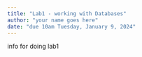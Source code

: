 ```yaml
---
title: "Lab1 - working with Databases"
author: "your name goes here"
date: "due 10am Tuesday, January 9, 2024"
---
```


info for doing lab1


